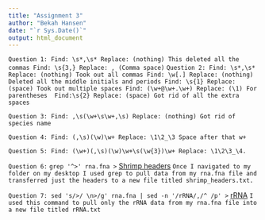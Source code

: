 ```yaml
---
title: "Assignment 3"
author: "Bekah Hansen"
date: "`r Sys.Date()`"
output: html_document
---
```

``` Question 1:
Find: \s*,\s* Replace: (nothing)
This deleted all the commas
Find: \s{3,} Replace: , (Comma space)```
```Question 2:
Find: \s*,\s* Replace: (nothing)
Took out all commas
Find: \w[.] Replace: (nothing)
Deleted all the middle initials and periods
Find: \s{1} Replace: (space)
Took out multiple spaces
Find: (\w+@\w+.\w+) Replace: (\1)
For parentheses 
Find:\s{2} Replace: (space)
Got rid of all the extra spaces ```

```Question 3:
Find: ,\s(\w+\s\w+,\s) Replace: (nothing)
Got rid of species name ```

```Question 4:
Find: (,\s)(\w)\w+ Replace: \1\2_\3
Space after that w+```

```Question 5:
Find: (\w+)(,\s)(\w)\w+\s(\w{3})\w+ Replace: \1\2\3_\4.```

```Question 6:```
```grep '^>' rna.fna >``` [Shrimp headers](Shrimp_headers.txt)
```Once I navigated to my folder on my desktop I used grep to pull data from my rna.fna file and transferred just the headers to a new file titled shrimp_headers.txt. ```

```Question 7: sed 's/>/ \n>/g' rna.fna | sed -n '/rRNA/,/^ /p' >``` [rRNA](rRNA.txt)
```I used this command to pull only the rRNA data from my rna.fna file into a new file titled rRNA.txt```

